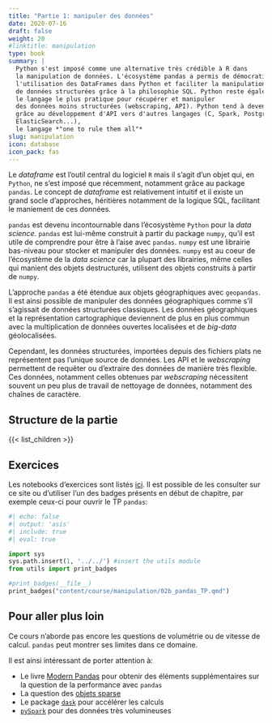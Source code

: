 ```yaml
---
title: "Partie 1: manipuler des données"
date: 2020-07-16
draft: false
weight: 20
#linktitle: manipulation
type: book
summary: |
  Python s'est imposé comme une alternative très crédible à R dans
  la manipulation de données. L'écosystème pandas a permis de démocratiser
  l'utilisation des DataFrames dans Python et faciliter la manipulation
  de données structurées grâce à la philosophie SQL. Python reste également
  le langage le plus pratique pour récupérer et manipuler
  des données moins structurées (webscraping, API). Python tend à devenir,
  grâce au développement d'API vers d'autres langages (C, Spark, Postgres,
  ElasticSearch...),
  le langage *"one to rule them all"*
slug: manipulation
icon: database
icon_pack: fas
---
```


Le *dataframe* est l'outil central du logiciel `R` mais il s'agit d'un objet qui, en `Python`, ne s'est
imposé que récemment, notamment grâce au package `pandas`. Le concept de *dataframe* est relativement 
intuitif et il existe un grand socle d'approches, héritières notamment de la logique SQL, 
facilitant le maniement de ces données.

`pandas` est devenu incontournable dans l'écosystème `Python` pour la *data science*. 
`pandas` est lui-même construit à partir du package `numpy`, qu'il est utile de comprendre
pour être à l'aise avec `pandas`. `numpy` est une librairie bas-niveau 
pour stocker et manipuler des données. 
`numpy` est au coeur de l'écosystème de la *data science* car la plupart des librairies, même celles
qui manient des objets destructurés,
utilisent des objets construits à partir de `numpy`. 

L'approche `pandas` a été étendue aux objets géographiques avec `geopandas`.
Il est ainsi possible de manipuler des données géographiques comme s'il
s'agissait de données structurées classiques. Les données géographiques et
la représentation cartographique deviennent de plus en plus commun avec
la multiplication de données ouvertes localisées et de *big-data* géolocalisées.

Cependant, les données structurées, importées depuis des fichiers plats
ne représentent pas l'unique source de données. Les API et le *webscraping*
permettent de requêter ou d'extraire 
des données de manière très flexible. Ces données, notamment
celles obtenues par *webscraping* nécessitent souvent un peu plus de travail
de nettoyage de données, notamment des chaînes de caractère. 

## Structure de la partie


{{< list_children >}}

## Exercices

Les notebooks d'exercices sont listés [ici](listetp). Il est
possible de les consulter sur ce site ou d'utiliser l'un des
badges présents en début de chapitre, par exemple
ceux-ci pour ouvrir le TP `pandas`:

```python
#| echo: false
#| output: 'asis'
#| include: true
#| eval: true

import sys
sys.path.insert(1, '../../') #insert the utils module
from utils import print_badges

#print_badges(__file__)
print_badges("content/course/manipulation/02b_pandas_TP.qmd")
```



## Pour aller plus loin

Ce cours n'aborde pas encore les questions de volumétrie ou de vitesse de 
calcul. `pandas` peut montrer ses limites dans ce domaine. 

Il est ainsi intéressant de porter attention à:

* Le livre [Modern Pandas](https://tomaugspurger.github.io/modern-1-intro.html)
pour obtenir des éléments supplémentaires sur la question de la performance
avec `pandas`
* La question des
[objets sparse](https://chrisalbon.com/machine_learning/vectors_matrices_and_arrays/create_a_sparse_matrix/)
* Le package [`dask`](https://dask.org/) pour accélérer les calculs
* [`pySpark`](https://spark.apache.org/docs/latest/api/python/index.html) pour des données très volumineuses



